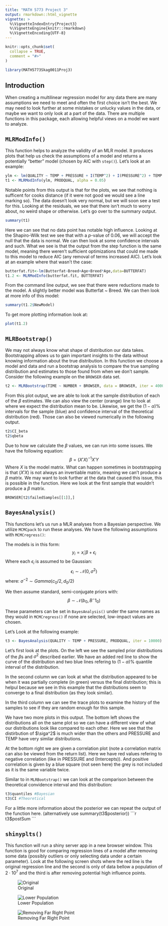 ```yaml
---
title: "MATH 5773 Project 3"
output: rmarkdown::html_vignette
vignette: >
  %\VignetteIndexEntry{Project3}
  %\VignetteEngine{knitr::rmarkdown}
  %\VignetteEncoding{UTF-8}
---
```


```r
knitr::opts_chunk$set(
  collapse = TRUE,
  comment = "#>"
)
```

```r
library(MATH5773Skag0011Proj3)
```
## Introduction
When creating a multilinear regression model for any data there are many assumptions we need to meet and often the first choice isn't the best. We may need to look further at some mistakes or unlucky values in the data, or maybe we want to only look at a part of the data. There are multiple functions in this package, each allowing helpful views on a model we want to analyze.

## `MLRModInfo()`
This function helps to analyze the validity of an MLR model. It produces plots that help us check the assumptions of a model and returns a potentially "better" model (chosen by AIC with `step()`). Let's look at an example:
```r
ylm <- lm(QUALITY ~ TEMP + PRESSURE + I(TEMP^2) + I(PRESSURE^2) + TEMP:PRESSURE, data = PRODQUAL)
t1 <- MLRModInfo(ylm, PRODQUAL, alpha = 0.05)
```
Notable points from this output is that for the plots, we see that nothing is sufficent for cooks distance (if it were not good we would see a line marking so). The data doesn't look very normal, but we will soon see a test for this. Looking at the residuals, we see that there isn't much to worry about, no weird shape or otherwise. Let's go over to the summary output.
```r
summary(t1)
```

Here we can see that no data point has notable high influence. Looking at the Shapiro-Wilk test we see that with a $p$-value of 0.06, we will accept the null that the data is normal. We can then look at some confidence intervals and such. What we see is that the output from the step function is the same model, meaning there weren't sufficient optimizations that could me made to this model to reduce AIC (any removal of terms increased AIC). Let's look at an example where that wasn't the case:
```r
butterfat.fit<-lm(Butterfat~Breed+Age+Breed*Age,data=BUTTERFAT)
t1.2 <- MLRModInfo(butterfat.fit, BUTTERFAT)
```
From the command line output, we see that there were reductions made to the model. A slightly better model was Butterfat ~ Breed. We can then look at more info of this model:
```r
summary(t1.2$NewModel)
```
To get more plotting information look at:
```r
plot(t1.2)
```

## `MLRBootstrap()`
We may not always know what shape of distribution our data takes. Bootstrapping allows us to gain important insights to the data without knowing information about the true distribution. In this function we choose a model and data and run a bootstrap analysis to compare the true sampling distribution and estimates to those found from when we don't sample. Consider the following example on the `BROWSER` data set.
```r
t2 <- MLRBootstrap(TIME ~ NUMBER + BROWSER, data = BROWSER, iter = 4000)
```

From this plot output, we are able to look at the sample distribution of each of the $\beta$ estimates. We can also view the center (orange) line to look at where we expect the distribution mean to be. Likewise, we get the $(1 - \alpha)\%$ intervals for the sample (blue) and confidence interval of the theoretical distribution (red). Those can also be viewed numerically in the following output.

```r
t2$CI_beta
t2$qbeta

```

Due to how we calculate the $\beta$ values, we can run into some issues. We have the following equation:
$$\beta = (X'X)^{-1}X'Y$$
Where $X$ is the model matrix. What can happen sometimes in bootstrapping is that $(X'X)$ is not always an invertiable matrix, meaning we can't produce a $\beta$ matrix. We may want to look further at the data that caused this issue, this is possible in the function. Here we look at the first sample that wouldn't produce a $\beta$ matrix.
```r
BROWSER[t2$failedSamples[[1]],]
```


## `BayesAnalysis()`
This functions let's us run a MLR analyses from a Bayesian perspective. We utilize `MCMCpack` to run these analyses. We have the following assumptions with `MCMCregress()`:

The models is in this form: $$y_i = x_i'\beta + \epsilon_i$$
Where each $\epsilon_i$ is assumed to be Gaussian: $$\epsilon_i \sim \mathcal{N}(0, \sigma^2)$$ 
where: $\sigma^{-2} \sim Gamma(c_0/2, d_0/2)$

We then assume standard, semi-conjugate priors with: $$\beta \sim \mathcal{N}(b_0, B^-1_0)$$

These parameters can be set in `BayesAnalysis()` under the same names as they would in `MCMCregress()` if none are selected, low-impact values are chosen. 

Let's Look at the following example:
```r
t3 <- BayesAnalysis(QUALITY ~ TEMP + PRESSURE, PRODQUAL, iter = 10000)
```
Let's first look at the plots. On the left we see the sampled prior distributions of the $\beta$s and $\sigma^2$ described earlier. We have an added red line to show the curve of the distribution and two blue lines refering to $(1-\alpha)\%$ quantile interval of the distribution. 

In the second column we can look at what the distribution appeared to be when it was partially complete (in green) versus the final distribution; this is helpul because we see in this example that the distributions seem to converge to a final distribution (as they look similar). 

In the third column we can see the trace plots to examine the history of the samples to see if they are random enough for this sample.

We have two more plots in this output. The bottom left shows the distributions all on the same plot so we can have a different view of what our distributions look like compared to each other. Here we see that the distirbution of $\siga^2$ is much wider than the others and PRESSURE and TEMP have very similar distributions.

At the bottom right we are given a correlation plot (note a correlation matrix can also be viewed from the return list). Here we have red values refering to negative correlation (like in PRESSURE and (Intercepts)). And positive correlation is given by a blue square (not seen here) the grey is not included as it is the same variable twice.

Similar to in `MLRBootstrap()` we can look at the comparison between the theoretical convidence interval and this distribution:
```r
t3$quantiles #Bayesian
t3$CI #Theoretical
```

For a little more information about the posterior we can repeat the output of the function here.
(alternatively use summary(t3$posterior))
```r
t3$postSum
```

## `shinyplts()`
This function will run a shiny server app in a new browser window. This function is good for comparing regression lines of a model after removing some data (possibly outliers or only selecting data under a certain parameter). Look at the following screen shots where the red line is the original regression line and the second is only of data bellow a population of $2 \cdot 10^7$ and the third is after removing potential high influence points.

![Original](figures/Shin1.png)

![Lower Population](figures/Shin2.png)

![Removing Far Right Point](figures/Shin3.png)

